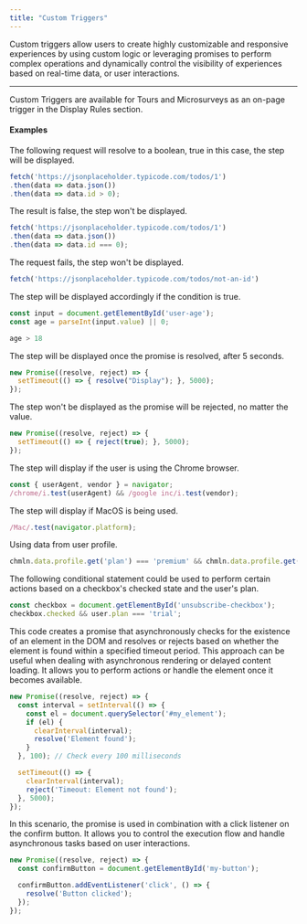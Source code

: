 ```yaml
---
title: "Custom Triggers"
---
```


Custom triggers allow users to create highly customizable and responsive experiences by using custom logic or leveraging promises to perform complex operations and dynamically control the visibility of experiences based on real-time data, or user interactions.

---

Custom Triggers are available for Tours and Microsurveys as an on-page trigger in the Display Rules section.

#### Examples

The following request will resolve to a boolean, true in this case, the step will be displayed.

```javascript
fetch('https://jsonplaceholder.typicode.com/todos/1')
.then(data => data.json())
.then(data => data.id > 0);
```

The result is false, the step won't be displayed.

```javascript
fetch('https://jsonplaceholder.typicode.com/todos/1')
.then(data => data.json())
.then(data => data.id === 0);
```

The request fails, the step won't be displayed.

```javascript
fetch('https://jsonplaceholder.typicode.com/todos/not-an-id')
```

The step will be displayed accordingly if the condition is true.

```javascript
const input = document.getElementById('user-age');
const age = parseInt(input.value) || 0;

age > 18
```

The step will be displayed once the promise is resolved, after 5 seconds.

```javascript
new Promise((resolve, reject) => {
  setTimeout(() => { resolve("Display"); }, 5000);
});
```

The step won't be displayed as the promise will be rejected, no matter the value.

```javascript
new Promise((resolve, reject) => {
  setTimeout(() => { reject(true); }, 5000);
});
```

The step will display if the user is using the Chrome browser.

```javascript
const { userAgent, vendor } = navigator;
/chrome/i.test(userAgent) && /google inc/i.test(vendor);
```

The step will display if MacOS is being used.

```javascript
/Mac/.test(navigator.platform);
```

Using data from user profile.

```javascript
chmln.data.profile.get('plan') === 'premium' && chmln.data.profile.get('country') === 'US';
```

The following conditional statement could be used to perform certain actions based on a checkbox's checked state and the user's plan.

```javascript
const checkbox = document.getElementById('unsubscribe-checkbox');
checkbox.checked && user.plan === 'trial';
```

This code creates a promise that asynchronously checks for the existence of an element in the DOM and resolves or rejects based on whether the element is found within a specified timeout period. This approach can be useful when dealing with asynchronous rendering or delayed content loading. It allows you to perform actions or handle the element once it becomes available.

```javascript
new Promise((resolve, reject) => {
  const interval = setInterval(() => {
    const el = document.querySelector('#my_element');
    if (el) {
      clearInterval(interval);
      resolve('Element found');
    }
  }, 100); // Check every 100 milliseconds

  setTimeout(() => {
    clearInterval(interval);
    reject('Timeout: Element not found');
  }, 5000);
});
```

In this scenario, the promise is used in combination with a click listener on the confirm button. It allows you to control the execution flow and handle asynchronous tasks based on user interactions.

```javascript
new Promise((resolve, reject) => {
  const confirmButton = document.getElementById('my-button');

  confirmButton.addEventListener('click', () => {
    resolve('Button clicked');
  });
});
```